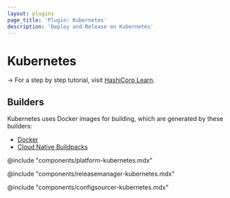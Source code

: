 ```yaml
---
layout: plugins
page_title: 'Plugin: Kubernetes'
description: 'Deploy and Release on Kubernetes'
---
```


# Kubernetes

-> For a step by step tutorial, visit [HashiCorp
Learn](https://learn.hashicorp.com/collections/waypoint/get-started-kubernetes).

## Builders

Kubernetes uses Docker images for building, which are generated by these builders:

- [Docker](./docker)
- [Cloud Native Buildpacks](./pack)

@include "components/platform-kubernetes.mdx"

@include "components/releasemanager-kubernetes.mdx"

@include "components/configsourcer-kubernetes.mdx"
